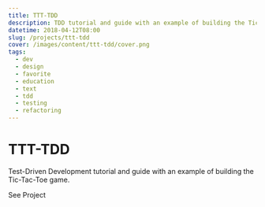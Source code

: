 ```yaml
---
title: TTT-TDD
description: TDD tutorial and guide with an example of building the Tic-Tac-Toe game.
datetime: 2018-04-12T08:00
slug: /projects/ttt-tdd
cover: /images/content/ttt-tdd/cover.png
tags:
  - dev
  - design
  - favorite
  - education
  - text
  - tdd
  - testing
  - refactoring
---
```


# TTT-TDD

Test-Driven Development tutorial and guide with an example of building the Tic-Tac-Toe game.

<Redirect to="https://github.com/bespoyasov/ttt-tdd">See Project</Redirect>
